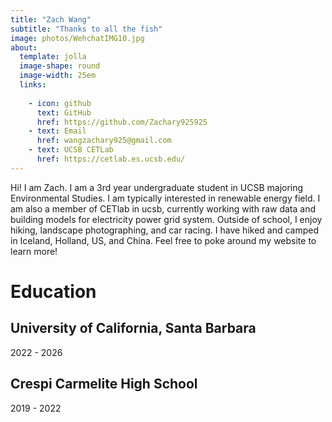 ```yaml
---
title: "Zach Wang"
subtitle: "Thanks to all the fish"
image: photos/WehchatIMG10.jpg 
about: 
  template: jolla
  image-shape: round
  image-width: 25em
  links:
    
    - icon: github
      text: GitHub
      href: https://github.com/Zachary925925
    - text: Email
      href: wangzachary925@gmail.com
    - text: UCSB CETLab
      href: https://cetlab.es.ucsb.edu/
---
```


Hi! I am Zach. I am a 3rd year undergraduate student in UCSB majoring Environmental Studies. I am typically interested in renewable energy field. I am also a member of CETlab in ucsb, currently working with raw data and building models for electricity power grid system. Outside of school, I enjoy hiking, landscape photographing, and car racing. I have hiked and camped in Iceland, Holland, US, and China. Feel free to poke around my website to learn more!

# Education

## University of California, Santa Barbara

2022 - 2026

## Crespi Carmelite High School 

2019 - 2022
